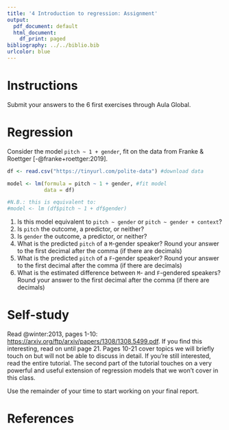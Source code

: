 ```yaml
---
title: '4 Introduction to regression: Assignment'
output:
  pdf_document: default
  html_document:
    df_print: paged
bibliography: ../../biblio.bib
urlcolor: blue
---
```


# Instructions

Submit your answers to the 6 first exercises through Aula Global. 

# Regression

Consider the model `pitch ~ 1 + gender`, fit on the data from Franke & Roettger [-@franke+roettger:2019].

```r
df <- read.csv("https://tinyurl.com/polite-data") #download data

model <- lm(formula = pitch ~ 1 + gender, #fit model
            data = df)

#N.B.: this is equivalent to:
#model <- lm (df$pitch ~ 1 + df$gender)
```

  1. Is this model equivalent to `pitch ~ gender` or `pitch ~ gender + context`?
  2. Is `pitch` the outcome, a predictor, or neither?
  3. Is `gender` the outcome, a predictor, or neither?
  4. What is the predicted `pitch` of a `M`-gender speaker? Round your answer to the first decimal after the comma (if there are decimals)
  5. What is the predicted `pitch` of a `F`-gender speaker? Round your answer to the first decimal after the comma (if there are decimals) 
  6. What is the estimated difference between `M`- and `F`-gendered speakers? Round your answer to the first decimal after the comma (if there are decimals) 



# Self-study
Read  @winter:2013, pages 1-10: [https://arxiv.org/ftp/arxiv/papers/1308/1308.5499.pdf](https://arxiv.org/ftp/arxiv/papers/1308/1308.5499.pdf). If you find this interesting, read on until page 21. Pages 10-21 cover topics we will briefly touch on but will not be able to discuss in detail. If you're still interested, read the entire tutorial. The second part of the tutorial touches on a very powerful and useful extension of regression models that we won't cover in this class.

Use the remainder of your time to start working on your final report.
    
# References